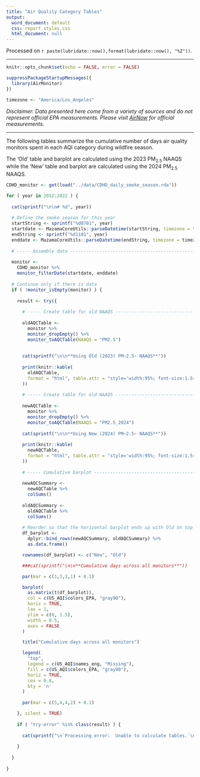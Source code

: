 ```yaml
---
title: "Air Quality Category Tables"
output:
  word_document: default
  css: report_styles.css
  html_document: null
---
```


Processed on `r paste(lubridate::now(),format(lubridate::now(), "%Z"))`.

----

```r
knitr::opts_chunk$set(echo = FALSE, error = FALSE)

suppressPackageStartupMessages({
  library(AirMonitor)
})

timezone <- "America/Los_Angeles"
```

_Disclaimer: Data presented here come from a variety of sources and do not 
represent official EPA measurements. Please visit
[AirNow](https://www.airnow.gov) for official measurements._

----


The following tables summarize the cumulative number of days air quality monitors spent in 
each AQI category during wildfire season.

The 'Old' table and barplot are calculated using the 2023 PM~2.5~ NAAQS while the 
'New' table and barplot are calculated using the 2024 PM~2.5~ NAAQS.


```r

CDHD_monitor <- get(load("../data/CDHD_daily_smoke_season.rda"))

for ( year in 2012:2022 ) {
  
  cat(sprintf("\n\n# %d", year))
  
  # Define the smoke season for this year
  startString <- sprintf("%d0701", year)
  startdate <- MazamaCoreUtils::parseDatetime(startString, timezone = timezone)
  endString <- sprintf("%d1101", year)
  enddate <- MazamaCoreUtils::parseDatetime(endString, timezone = timezone)
  
  # ----- Assemble data --------------------------------------------------------
  
  monitor <-
    CDHD_monitor %>%
    monitor_filterDate(startdate, enddate)
  
  # Continue only if there is data
  if ( !monitor_isEmpty(monitor) ) {
    
    result <- try({
      
      # ----- Create table for old NAAQS ---------------------------------------
      
      oldAQCTable <-
        monitor %>%
        monitor_dropEmpty() %>%
        monitor_toAQCTable(NAAQS = "PM2.5")
      
      
      cat(sprintf("\n\n**Using Old (2023) PM~2.5~ NAAQS**"))
  
      print(knitr::kable(
        oldAQCTable,
        format = "html", table.attr = "style='width:95%; font-size:1.5rem; margin: 20px 60px 20px 15px; line-height:2em'"
      ))
      
      # ----- Create table for old NAAQS ---------------------------------------
      
      newAQCTable <-
        monitor %>%
        monitor_dropEmpty() %>%
        monitor_toAQCTable(NAAQS = "PM2.5_2024")
      
      cat(sprintf("\n\n**Using New (2024) PM~2.5~ NAAQS**"))
  
      print(knitr::kable(
        newAQCTable,
        format = "html", table.attr = "style='width:95%; font-size:1.5rem; margin: 20px 60px 20px 15px; line-height:2em'"
      ))
      
      # ----- Cumulative barplot -----------------------------------------------
      
      newAQCSummary <-
        newAQCTable %>%
        colSums()
      
      oldAQCSummary <-
        oldAQCTable %>%
        colSums()
      
      # Reorder so that the horizontal barplot ends up with Old on top
      df_barplot <-
        dplyr::bind_rows(newAQCSummary, oldAQCSummary) %>%
        as.data.frame()

      rownames(df_barplot) <- c("New", "Old")

      ###cat(sprintf("\n\n**Cumulative days across all monitors**"))

      par(mar = c(1,3,3,1) + 0.1)

      barplot(
        as.matrix(t(df_barplot)),
        col = c(US_AQI$colors_EPA, "gray90"),
        horiz = TRUE,
        las = 1,
        ylim = c(0, 1.5),
        width = 0.5,
        axes = FALSE
      )

      title("Cumulative days across all monitors")

      legend(
        "top",
        legend = c(US_AQI$names_eng, "Missing"),
        fill = c(US_AQI$colors_EPA, "gray90"),
        horiz = TRUE,
        cex = 0.8,
        bty = 'n'
      )
      
      par(mar = c(5,4,4,2) + 0.1)

    }, silent = TRUE)
    
    if ( "try-error" %in% class(result) ) {
      
      cat(sprintf("\n`Processing error:  Unable to calculate tables.`\n"))
      
    }
    
  }
  
}
```



